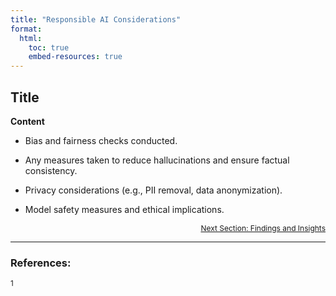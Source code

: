 ```yaml
---
title: "Responsible AI Considerations"
format:
  html:
    toc: true
    embed-resources: true
---
```


## Title
**Content**

- Bias and fairness checks conducted.

- Any measures taken to reduce hallucinations and ensure factual consistency.

- Privacy considerations (e.g., PII removal, data anonymization).

- Model safety measures and ethical implications.


<!-- Reference to next section -->
<div style="text-align: right; font-size: 12px;">
  <a href="2_data.html">Next Section: Findings and Insights</a>
</div>

---

### References:

${^1}$